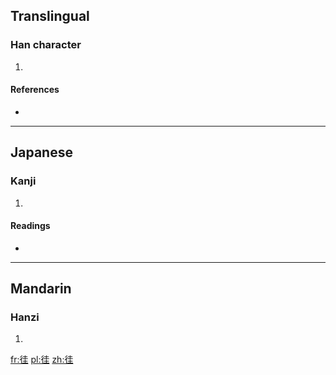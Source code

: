 ==Translingual==

===Han character===
{{Han char|rn=60|rad=彳|as=06|sn=9|four=|canj=竹人土土 (HOGG)}}

# {{defn|Han|sort=彳06}}

====References====
* {{Han ref|kx=0367.010|dkj=10099|dj=0690.010|hdz=20819.010|uh=5F8D|ud=24461}}

----

==Japanese==

===Kanji===
{{ja-kanji|grade=|rs=彳06}}

# {{defn|lang=ja|sort=彳06}}

====Readings====
* {{ja-readings|on=[[あい]] (ai), [[あ]] (a), [[え]] (e)|kun=[[ゆく]] (yuku)}}

----

==Mandarin==

===Hanzi===
{{cmn-hanzi|pin=[[wā]] ([[wa1]])|wg=wa<sup>1</sup>}}

# {{defn|lang=cmn|sort=彳06}}

[[fr:徍]]
[[pl:徍]]
[[zh:徍]]